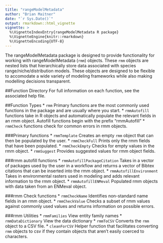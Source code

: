 ```yaml
---
title: "rangeModelMetadata"
author: "Brian Maitner"
date: "`r Sys.Date()`"
output: rmarkdown::html_vignette
vignette: >
  %\VignetteIndexEntry{rangeModelMetadata R package}
  %\VignetteEngine{knitr::rmarkdown}
  %\VignetteEncoding{UTF-8}
---
```



The rangeModelMetadata package is designed to provide functionality for working with rangeModelMetadata (`rmm`) objects.  These `rmm` objects are nested lists that hierarchically store data associated with species range/niche/distribution models.  These objects are designed to be flexible to accomodate a wide variety of modeling frameworks while also making modelling decisions transparent. 


##Function Directory
For full information on each function, see the associated help file.


##Function Types
* `rmm` Primary functions are the most commonly used functions in the package and are usually where you start.
* `rmmAutofill` functions take in R objects and automatically populate the relevant fields in an rmm object.  Autofill functions begin with the prefix "rmmAutofill"
* `rmmCheck` functions check for common errors in rmm objects.

###Primary functions
* `rmmTemplate` Creates an empty `rmm` object that can then be populated by the user.
* `rmmCheckFull` Prints only the rmm fields that have been populated.
* `rmmCheckEmpty` Checks for empty values in the rmm object.
* `rmmSuggest` Provides suggested values for rmm object fields.


###rmm autofill functions
* `rmmAutofillPackageCitation` Takes in a vector of packages used by the user in a workflow and returns a vector of Bibtex citations that can be inserted into the rmm object.
* `rmmAutofillEnvironment` Takes in environmental rasters used in modeling and adds relevant information to the rmm object.
* `rmmAutofillENMeval` Populated rmm objects with data taken from an ENMeval object.

###rmm Check functions
* `rmmCheckName` Identifies non-standard name fields in an rmm object.
* `rmmCheckValue` Checks a subset of rmm values against commonly used values and returns information on possible errors.

###rmm Utilities
* `rmmFamilies` View entity family names
* `rmmDataDictionary` View the data dictionary
* `rmmToCSV` Converts the `rmm` object to a CSV file.
* `cleanForCSV` Helper function that facilitates converting `rmm` objects to csv if they contain objects that aren't easily coerced to characters.









